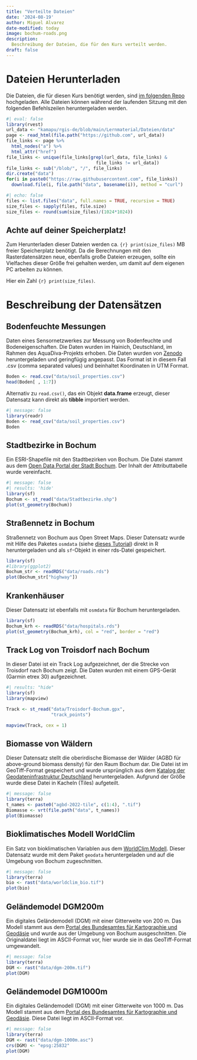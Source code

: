 ```yaml
---
title: "Verteilte Dateien"
date: '2024-08-19'
author: Miguel Alvarez
date-modified: today
image: bochum-roads.png
description:
  Beschreibung der Dateien, die für den Kurs verteilt werden.
draft: false
---
```


# Dateien Herunterladen

Die Dateien, die für diesen Kurs benötigt werden, sind [im folgenden Repo](https://github.com/kamapu/rgis-de/blob/main/Lernmaterial/Dateien/data/) hochgeladen.
Alle Dateien können während der laufenden Sitzung mit den folgenden Befehlszeilen heruntergeladen werden.

```r
#| eval: false
library(rvest)
url_data <- "kamapu/rgis-de/blob/main/Lernmaterial/Dateien/data"
page <- read_html(file.path("https://github.com", url_data))
file_links <- page %>%
  html_nodes("a") %>%
  html_attr("href")
file_links <- unique(file_links[grepl(url_data, file_links) &
                                  file_links != url_data])
file_links <- sub("/blob/", "/", file_links)
dir.create("data")
for(i in paste0("https://raw.githubusercontent.com", file_links))
  download.file(i, file.path("data", basename(i)), method = "curl")
```


```r
#| echo: false
files <- list.files("data", full.names = TRUE, recursive = TRUE)
size_files <- sapply(files, file.size)
size_files <- round(sum(size_files)/(1024*1024))
```


::: {.callout-warning}
## Achte auf deiner Speicherplatz!

Zum Herunterladen dieser Dateien werden ca. `{r} print(size_files)` MB freier Speicherplatz benötigt.
Da die Berechnungen mit den Rasterdatensätzen neue, ebenfalls große Dateien erzeugen, sollte ein Vielfaches dieser Größe frei gehalten werden, um damit auf dem eigenen PC arbeiten zu können.
:::

Hier ein Zahl `{r} print(size_files)`.


# Beschreibung der Datensätzen

## Bodenfeuchte Messungen

Daten eines Sensornetzwerkes zur Messung von Bodenfeuchte und Bodeneigenschaften.
Die Daten wurden im Hainich, Deutschland, im Rahmen des AquaDiva-Projekts erhoben.
Die Daten wurden von [Zenodo](https://zenodo.org/records/8063928) heruntergeladen und geringfügig angepasst.
Das Format ist in diesem Fall .csv (comma separated values) und beinhaltet Koordinaten in UTM Format.

```r
Boden <- read.csv("data/soil_properties.csv")
head(Boden[ , 1:7])
```

Alternativ zu `read.csv()`, das ein Objekt **data.frame** erzeugt, dieser Datensatz kann direkt als **tibble** importiert werden.

```r
#| message: false
library(readr)
Boden <- read_csv("data/soil_properties.csv")
Boden
```

## Stadtbezirke in Bochum

Ein ESRI-Shapefile mit den Stadtbezirken von Bochum.
Die Datei stammt aus dem [Open Data Portal der Stadt Bochum](https://www.bochum.de/Open-Data/Datensaetze/Geografie-Geodaten-und-Stadtplanung).
Der Inhalt der Attributtabelle wurde vereinfacht.

```r
#| message: false
#| results: 'hide'
library(sf)
Bochum <- st_read("data/Stadtbezirke.shp")
plot(st_geometry(Bochum))
```


## Straßennetz in Bochum

Straßennetz von Bochum aus Open Street Maps.
Dieser Datensatz wurde mit Hilfe des Paketes `osmdata` (siehe [dieses Tutorial](https://cran.r-project.org/web/packages/osmdata/vignettes/osmdata.html)) direkt in R heruntergeladen und als `sf`-Objekt in einer rds-Datei gespeichert.

```r
library(sf)
#library(ggplot2)
Bochum_str <- readRDS("data/roads.rds")
plot(Bochum_str["highway"])
```

## Krankenhäuser

Dieser Datensatz ist ebenfalls mit `osmdata` für Bochum heruntergeladen.

```r
library(sf)
Bochum_krh <- readRDS("data/hospitals.rds")
plot(st_geometry(Bochum_krh), col = "red", border = "red")
```


## Track Log von Troisdorf nach Bochum

In dieser Datei ist ein Track Log aufgezeichnet, der die Strecke von Troisdorf nach Bochum zeigt.
Die Daten wurden mit einem GPS-Gerät (Garmin etrex 30) aufgezeichnet.

```r
#| results: "hide"
library(sf)
library(mapview)

Track <- st_read("data/Troisdorf-Bochum.gpx",
                 "track_points")
```

```r
mapview(Track, cex = 1)
```

## Biomasse von Wäldern

Dieser Datensatz stellt die oberirdische Biomasse der Wälder (AGBD für above-ground biomass density) für den Raum Bochum dar.
Die Datei ist im GeoTiff-Format gespeichert und wurde ursprünglich aus dem [Katalog der Geodateninfrastruktur Deutschland](https://gdk.gdi-de.org/geonetwork/srv/eng/catalog.search#/metadata/a3c5b57f-8d87-42d2-a3b2-8f5a230964ae) heruntergeladen.
Aufgrund der Größe wurde diese Datei in Kacheln (Tiles) aufgeteilt.

```r
#| message: false
library(terra)
t_names <- paste0("agbd-2022-tile", c(1:4), ".tif")
Biomasse <- vrt(file.path("data", t_names))
plot(Biomasse)
```


## Bioklimatisches Modell WorldClim

Ein Satz von bioklimatischen Variablen aus dem [WorldClim Modell](https://www.worldclim.org/data/bioclim.html).
Dieser Datensatz wurde mit dem Paket `geodata` heruntergeladen und auf die Umgebung von Bochum zugeschnitten.

```r
#| message: false
library(terra)
bio <- rast("data/worldclim_bio.tif")
plot(bio)
```


## Geländemodel DGM200m

Ein digitales Geländemodell (DGM) mit einer Gitterweite von 200 m.
Das Modell stammt aus dem [Portal des Bundesamtes für Kartographie und Geodäsie](https://gdz.bkg.bund.de/index.php/default/digitales-gelandemodell-gitterweite-200-m-dgm200.html) und wurde aus der Umgebung von Bochum ausgeschnitten.
Die Originaldatei liegt im ASCII-Format vor, hier wurde sie in das GeoTiff-Format umgewandelt.

```r
#| message: false
library(terra)
DGM <- rast("data/dgm-200m.tif")
plot(DGM)
```


## Geländemodel DGM1000m

Ein digitales Geländemodell (DGM) mit einer Gitterweite von 1000 m.
Das Modell stammt aus dem [Portal des Bundesamtes für Kartographie und Geodäsie](https://gdz.bkg.bund.de/index.php/default/wms-digitales-gelandemodell-gitterweite-1000-m-wms-dgm1000.html?___SID=S).
Diese Datei liegt im ASCII-Format vor.

```r
#| message: false
library(terra)
DGM <- rast("data/dgm-1000m.asc")
crs(DGM) <- "epsg:25832"
plot(DGM)
```



